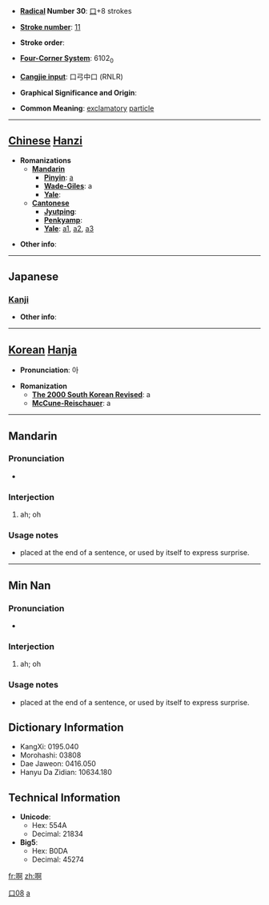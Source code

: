 * '''[[Wiktionary:Chinese radical index| Radical]] Number 30''': [[Wiktionary:Chinese radical index 口|口]]+8 strokes

* '''[[Wiktionary:Chinese total strokes index|Stroke number]]''': [[Wiktionary:Chinese total strokes index 11|11]]

* '''Stroke order''': 

* '''[[Wiktionary:Chinese four corner index|Four-Corner System]]''': 6102<sub>0</sub>

* '''[[Wiktionary:Chinese Cangjie index|Cangjie input]]''': 口弓中口 (RNLR)

* '''Graphical Significance and Origin''': 

* '''Common Meaning''': [[exclamatory]] [[particle]]

----

== [[Chinese]] [[Hanzi]] ==

* '''Romanizations'''
** '''[[Mandarin]]'''
*** '''[[Pinyin]]''': [[a]]
*** '''[[Wade-Giles]]''': a
*** '''[[Yale]]''': 
** '''[[Cantonese]]'''
*** '''[[Jyutping]]''':
*** '''[[Penkyamp]]''': 
*** '''[[Yale]]''': [[a1]], [[a2]], [[a3]]

* '''Other info''': 

----

==Japanese==
===[[Kanji]]===
{{kanji|on readings=[[あ]] (a)
|kun readings=[[こえ]] (koe)
}}

* '''Other info''':  

----

== [[Korean]] [[Hanja]] ==

* '''Pronunciation''': 아

* '''Romanization'''
** '''[[The 2000 South Korean Revised Romanization|The 2000 South Korean Revised]]''': a
** '''[[McCune-Reischauer]]''': a

----

==Mandarin==
{{zh-hanzi|{{zh-lookup|{{PAGENAME}}}}}}
===Pronunciation===
*{{IPA|[ a ]}}

===Interjection===
{{cmn-inter|ts|pin=a|pint=a|rs=口08}}

# ah; oh

===Usage notes===
*placed at the end of a sentence, or used by itself to express surprise.

[[Category:zh-tw:Beginning Mandarin|口08{{PAGENAME}}]]
[[Category:zh-cn:Beginning Mandarin|a]]

----

==Min Nan==
{{zh-hanzi|{{zh-lookup|{{PAGENAME}}}}}}
===Pronunciation===
*{{IPA|[ a ]}}

===Interjection===
{{nan-inter|ts|poj=a|pojt=a|rs=口08}}

# ah; oh

===Usage notes===
*placed at the end of a sentence, or used by itself to express surprise.

== Dictionary Information ==

* KangXi: 0195.040
* Morohashi: 03808
* Dae Jaweon: 0416.050
* Hanyu Da Zidian: 10634.180

== Technical Information ==

* '''Unicode''':
** Hex: 554A
** Decimal: 21834
* '''Big5''':
** Hex: B0DA
** Decimal: 45274

[[fr:啊]]
[[zh:啊]]